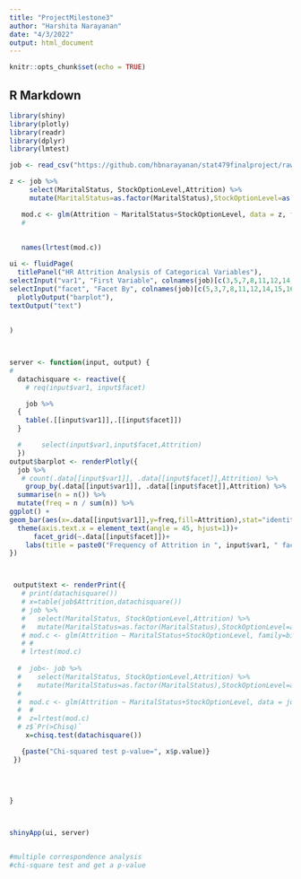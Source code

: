 ---
title: "ProjectMilestone3"
author: "Harshita Narayanan"
date: "4/3/2022"
output: html_document
---

```{r setup, include=FALSE}
knitr::opts_chunk$set(echo = TRUE)
```

## R Markdown

```{r}
library(shiny)
library(plotly)
library(readr)
library(dplyr)
library(lmtest)
```



```{r}
job <- read_csv("https://github.com/hbnarayanan/stat479finalproject/raw/main/hr_analytics.csv")
```
```{r}
z <- job %>% 
     select(MaritalStatus, StockOptionLevel,Attrition) %>% 
     mutate(MaritalStatus=as.factor(MaritalStatus),StockOptionLevel=as.factor(StockOptionLevel),Attrition=as.factor(Attrition)) 

   mod.c <- glm(Attrition ~ MaritalStatus+StockOptionLevel, data = z, family=binomial(link = "logit"))
   # 
   
   
   names(lrtest(mod.c))
```


```{r}
ui <- fluidPage(
  titlePanel("HR Attrition Analysis of Categorical Variables"),
selectInput("var1", "First Variable", colnames(job)[c(3,5,7,8,11,12,14,15,16,17,18,23,25,26,28,30,31)]),
selectInput("facet", "Facet By", colnames(job)[c(5,3,7,8,11,12,14,15,16,17,18,23,25,26,28,30,31)]),
  plotlyOutput("barplot"),
textOutput("text")
  
  
)



server <- function(input, output) {
# 
  datachisquare <- reactive({
    # req(input$var1, input$facet)

    job %>%
  {
    table(.[[input$var1]],.[[input$facet]])
  }

  #     select(input$var1,input$facet,Attrition)
  })
output$barplot <- renderPlotly({
  job %>% 
   # count(.data[[input$var1]], .data[[input$facet]],Attrition) %>% 
    group_by(.data[[input$var1]], .data[[input$facet]],Attrition) %>%
  summarise(n = n()) %>%
  mutate(freq = n / sum(n)) %>%
ggplot() +
geom_bar(aes(x=.data[[input$var1]],y=freq,fill=Attrition),stat="identity")+
  theme(axis.text.x = element_text(angle = 45, hjust=1))+
      facet_grid(~.data[[input$facet]])+
    labs(title = paste0("Frequency of Attrition in ", input$var1, " faceted by ", input$facet),x=paste0(input$var1),y="Attrition Frequency") 
})



 output$text <- renderPrint({
   # print(datachisquare())
   # x=table(job$Attrition,datachisquare())
   # job %>% 
   #   select(MaritalStatus, StockOptionLevel,Attrition) %>% 
   #   mutate(MaritalStatus=as.factor(MaritalStatus),StockOptionLevel=as.factor(StockOptionLevel),Attrition=as.factor(Attrition)) %>% 
   # mod.c <- glm(Attrition ~ MaritalStatus+StockOptionLevel, family=binomial(link = "logit"))
   # # 
   # lrtest(mod.c)
   
  #  job<- job %>% 
  #    select(MaritalStatus, StockOptionLevel,Attrition) %>% 
  #    mutate(MaritalStatus=as.factor(MaritalStatus),StockOptionLevel=as.factor(StockOptionLevel),Attrition=as.factor(Attrition)) 
  # 
  #  mod.c <- glm(Attrition ~ MaritalStatus+StockOptionLevel, data = job, family=binomial(link = "logit"))
  #  # 
  #  z=lrtest(mod.c)
  # z$`Pr(>Chisq)`
    x=chisq.test(datachisquare())

   {paste("Chi-squared test p-value=", x$p.value)}
 })
  

  
  
}



shinyApp(ui, server)


#multiple correspondence analysis
#chi-square test and get a p-value
```


```{r}

```

